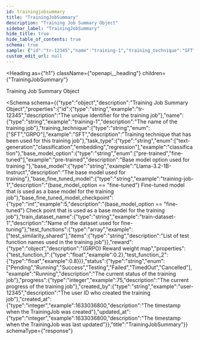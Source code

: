 ```yaml
---
id: trainingjobsummary
title: "TrainingJobSummary"
description: "Training Job Summary Object"
sidebar_label: "TrainingJobSummary"
hide_title: true
hide_table_of_contents: true
schema: true
sample: {"id":"tr-12345","name":"training-1","training_technique":"SFT","task_type":"classification","base_model_option":"pre-trained","base_model":"Llama-3.2-1B-Instruct","base_fine_tuned_model":"training-job-1","base_fine_tuned_model_checkpoint":5,"train_dataset_name":"train-dataset-1","test_functions":["test_similarity_shared"],"reward":{"test_function_1":0.2,"test_function_2":0.8},"status":"Running","progress":75,"created_by":"user-12345","created_at":1633036800,"updated_at":1633036800}
custom_edit_url: null
---
```



<Heading
  as={"h1"}
  className={"openapi__heading"}
  children={"TrainingJobSummary"}
>
</Heading>



Training Job Summary Object

<Schema
  schema={{"type":"object","description":"Training Job Summary Object","properties":{"id":{"type":"string","example":"tr-12345","description":"The unique identifier for the training job"},"name":{"type":"string","example":"training-1","description":"The name of the training job"},"training_technique":{"type":"string","enum":["SFT","GRPO"],"example":"SFT","description":"Training technique that has been used for this training job"},"task_type":{"type":"string","enum":["text-generation","classification","embedding","regression"],"example":"classification"},"base_model_option":{"type":"string","enum":["pre-trained","fine-tuned"],"example":"pre-trained","description":"Base model option used for training "},"base_model":{"type":"string","example":"Llama-3.2-1B-Instruct","description":"The base model used for training"},"base_fine_tuned_model":{"type":"string","example":"training-job-1","description":"(base_model_option == \"fine-tuned\") Fine-tuned model that is used as a base model for the training job"},"base_fine_tuned_model_checkpoint":{"type":"int","example":5,"description":"(base_model_option == \"fine-tuned\") Check point that is used as a base model for the training job"},"train_dataset_name":{"type":"string","example":"train-dataset-1","description":"Name of the dataset used for fine-tuning"},"test_functions":{"type":"array","example":["test_similarity_shared"],"items":{"type":"string","description":"List of test function names used in the training job"}},"reward":{"type":"object","description":"(GRPO) Reward weight map","properties":{"test_function_1":{"type":"float","example":0.2},"test_function_2":{"type":"float","example":0.8}}},"status":{"type":"string","enum":["Pending","Running","Success","Testing","Failed","TimedOut","Cancelled"],"example":"Running","description":"The current status of the training job"},"progress":{"type":"integer","example":75,"description":"The current progress of the training job"},"created_by":{"type":"string","example":"user-12345","description":"The user ID who created the training job"},"created_at":{"type":"integer","example":1633036800,"description":"The timestamp when the TrainingJob was created"},"updated_at":{"type":"integer","example":1633036800,"description":"The timestamp when the TrainingJob was last updated"}},"title":"TrainingJobSummary"}}
  schemaType={"response"}
>
  
</Schema>
            